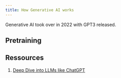 ```yaml
---
title: How Generative AI works
---
```


Generative AI took over in 2022 with GPT3 released.

## Pretraining



## Ressources

1. [Deep Dive into LLMs like ChatGPT](https://www.youtube.com/watch?v=7xTGNNLPyMI)

